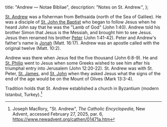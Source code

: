   title: "Andrew — Notae Bibliae",
  description: "Notes on St. Andrew.",
};

<Initial text="Andrew" />

[St. Andrew](/glossary/names#peter) was a fisherman from Bethsaida (north of the Sea of Galilee). He was a disciple of [St. John the Baptist](/people/saints/biblical/john-the-baptist) who began to follow Jesus when he heard John say that he was the "Lamb of God" (John 1:40). Andrew told his brother Simon that Jesus is the Messiah, and brought him to see Jesus. Jesus then renamed his brother [Peter](/people/saints/apostles/peter) (John 1:41-42). Peter and Andrew's father's name is [Jonah](/glossary/names#jonah) (Matt. 16:17). Andrew was an apostle called with the original twelve (Matt. 10:2).

Andrew was there when Jesus fed the five thousand (John 6:8-9). He and [St. Philip](/people/saints/apostles/philip) went to Jesus when some Greeks wished to see him after his triumphal entry into Jerusalem (John 12:20-22). St. Andrew was with St. Peter, [St. James](/people/saints/apostles/james), and [St. John](/people/saints/apostles/john) when they asked Jesus what the signs of the end of the age would be on the Mount of Olives (Mark 13:3-4).

Tradition holds that St. Andrew established a church in Byzantium (modern Istanbul, Turkey).[^1]

[^1]: Joseph MacRory, "St. Andrew", *The Catholic Encyclopedia*, New Advent, accessed February 27, 2025, par. 6, https://www.newadvent.org/cathen/01471a.htm
